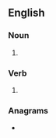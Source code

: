 ==English==

===Noun===
{{head|en|noun form}}

# {{plural of|wrangle|lang=en}}

===Verb===
{{head|en|verb form}}

# {{en-third-person singular of|wrangle}}

===Anagrams===
* {{anagrams|en|a=aeglnrsw|Wanglers|wanglers}}